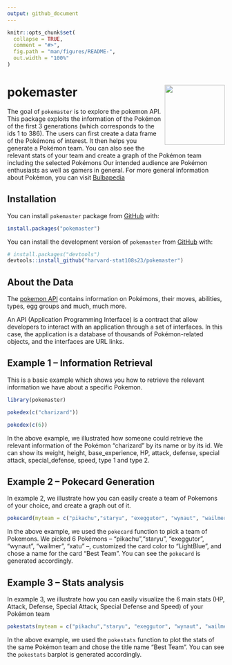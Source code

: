 ```yaml
---
output: github_document
---
```


<!-- README.md is generated from README.Rmd. Please edit that file -->

```r
knitr::opts_chunk$set(
  collapse = TRUE,
  comment = "#>",
  fig.path = "man/figures/README-",
  out.width = "100%"
)
```


# pokemaster <img src="/man/figures/logo.png" align="right" height="139" />

<!-- badges: start -->
<!-- badges: end -->

The goal of `pokemaster` is to explore the pokemon API. This package exploits the information of the Pokémon of the first 3 generations (which corresponds to the ids 1 to 386). The users can first create a data frame of the Pokémons of interest. It then helps you generate a Pokémon team. You can also see the relevant stats of your team and create a graph of the Pokémon team including the selected Pokémons Our intended audience are Pokémon enthusiasts as well as gamers in general. For more general information about Pokémon, you can visit [Bulbapedia](https://bulbapedia.bulbagarden.net/wiki/List_of_Pok%C3%A9mon_by_National_Pok%C3%A9dex_number)

## Installation

You can install `pokemaster` package from [GitHub](https://github.com/) with:

``` r
install.packages("pokemaster")
```


You can install the development version of `pokemaster` from [GitHub](https://github.com/) with:

``` r
# install.packages("devtools")
devtools::install_github("harvard-stat108s23/pokemaster")
```

## About the Data

The [pokemon API](https://pokeapi.co/) contains information on Pokémons, their moves, abilities, types, egg groups and much, much more. 

An API (Application Programming Interface) is a contract that allow developers to interact with an application through a set of interfaces. In this case, the application is a database of thousands of Pokémon-related objects, and the interfaces are URL links.


## Example 1 -- Information Retrieval

This is a basic example which shows you how to retrieve the relevant information we have about a specific Pokemon.

```r
library(pokemaster)
```


```r
pokedex(c("charizard"))
```
```r
pokedex(c(6))
```
In the above example, we illustrated how someone could retrieve the relevant information of the Pokémon "charizard" by its name or by its id. We can show its weight, height, base_experience, HP, attack, defense, special attack, special_defense, speed, type 1 and type 2.

## Example 2 -- Pokecard Generation

In example 2, we illustrate how you can easily create a team of Pokemons of your choice, and create a graph out of it.

```r
pokecard(myteam = c("pikachu","staryu", "exeggutor", "wynaut", "wailmer", "xatu"), color="LightBlue", title="Best Team")
```

In the above example, we used the `pokecard` function to pick a team of Pokemons. We picked 6 Pokémons --  "pikachu","staryu", "exeggutor", "wynaut", "wailmer", "xatu" --, customized the card color to "LightBlue", and chose a name for the card "Best Team". You can see the `pokecard` is generated accordingly. 


## Example 3 -- Stats analysis

In example 3, we illustrate how you can easily visualize the 6 main stats (HP, Attack, Defense, Special Attack, Special Defense and Speed) of your Pokémon team

```r
pokestats(myteam = c("pikachu","staryu", "exeggutor", "wynaut", "wailmer", "xatu"), title="Best Team")
```

In the above example, we used the `pokestats` function to plot the stats of the same Pokémon team and chose the title name "Best Team". You can see the `pokestats` barplot is generated accordingly. 
